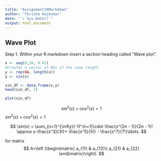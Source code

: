 ```yaml
---
title: "Assignment1RMarkdown"
author: "Thrisha Rajkumar"
date: "`r Sys.Date()`"
output: html_document
---
```


## Wave Plot

Step 1. Within your R markdown insert a section heading called “Wave plot”.

```r
x <- seq(0,20, 0.01)
#Creates a vector of NAs of the same length
y <- rep(NA, length(x)) 
y <- sin(x)

sin_df <- data.frame(x,y)
head(sin_df, 3)

plot(sin_df)

```


$$
\sin^2(x) + \cos^2(x) = 1
$$
$\sin^2(x) + \cos^2(x) = 1$

$$
\sin(x) = \sum_{n=1}^{\infty}(-1)^{n+1}\cdot \frac{x^{2n - 1}}{2n - 1}! \approx x-\frac{x^3}{3!}+ \frac{x^5}{5!} - \frac{x^7}{7!}\ldots. 
$$

for matrix
$$
A=\left (\begin{matrix} a_{11} & a_{12}\\ a_{21} & a_{22} \end{matrix}\right).
$$
